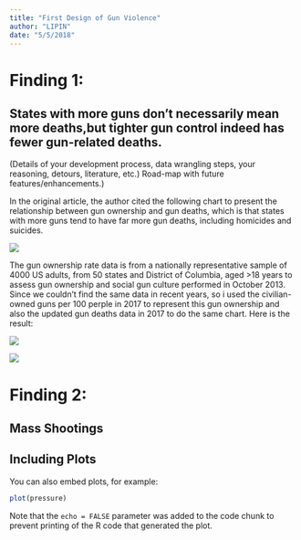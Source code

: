 ```yaml
---
title: "First Design of Gun Violence"
author: "LIPIN"
date: "5/5/2018"
---
```


# Finding 1:

## States with more guns don't necessarily mean more deaths,but tighter gun control indeed has fewer gun-related deaths.

(Details of your development process, data wrangling steps, your reasoning, detours, literature, etc.)
Road-map with future features/enhancements.)

In the original article, the author cited the following chart to present the relationship between gun ownership and gun deaths, which is that states with more guns tend to have far more gun deaths, including homicides and suicides. 

![](https://github.com/lpyuan/AddPics/blob/master/GunDeath.png)

The gun ownership rate data is from a nationally representative sample of 4000 US adults, from 50 states and District of Columbia, aged >18 years to assess gun ownership and social gun culture performed in October 2013. Since we couldn't find the same data in recent years, so i used the civilian-owned guns per 100 perple in 2017 to represent this gun ownership and also the updated gun deaths data in 2017 to do the same chart. Here is the result:


![](https://github.com/lpyuan/AddPics/blob/master/GunOwnership.png)

![](https://github.com/lpyuan/AddPics/blob/master/GunControl.png)

# Finding 2:

## Mass Shootings



## Including Plots

You can also embed plots, for example:

```r
plot(pressure)
```

Note that the `echo = FALSE` parameter was added to the code chunk to prevent printing of the R code that generated the plot.
